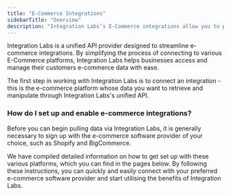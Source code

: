 ```yaml
---
title: "E-Commerce Integrations"
sidebarTitle: "Overview"
description: "Integration Labs’s E-Commerce integrations allow you to pull data directly from your customer’s E-Commerce software in real-time."
---
```


Integration Labs is a unified API provider designed to streamline e-commerce integrations. By simplifying the process of connecting to various E-Commerce platforms, Integration Labs helps businesses access and manage their customers e-commerce data with ease.

The first step in working with Integration Labs is to connect an integration - this is the e-commerce platform whose data you want to retrieve and manipulate through Integration Labs's unified API.

### How do I set up and enable e-commerce integrations?

Before you can begin pulling data via Integration Labs, it is generally necessary to sign up with the e-commerce software provider of your choice, such as Shopify and BigCommerce.

We have compiled detailed information on how to get set up with these various platforms, which you can find in the pages below. By following these instructions, you can quickly and easily connect with your preferred e-commerce software provider and start utilising the benefits of Integration Labs.
